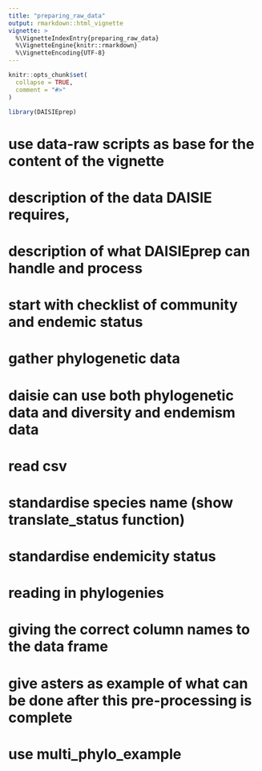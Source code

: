 ```yaml
---
title: "preparing_raw_data"
output: rmarkdown::html_vignette
vignette: >
  %\VignetteIndexEntry{preparing_raw_data}
  %\VignetteEngine{knitr::rmarkdown}
  %\VignetteEncoding{UTF-8}
---
```


```r
knitr::opts_chunk$set(
  collapse = TRUE,
  comment = "#>"
)
```

```r
library(DAISIEprep)
```

# use data-raw scripts as base for the content of the vignette

# description of the data DAISIE requires, 

# description of what DAISIEprep can handle and process

# start with checklist of community and endemic status

# gather phylogenetic data

# daisie can use both phylogenetic data and diversity and endemism data

# read csv

# standardise species name (show translate_status function)

# standardise endemicity status

# reading in phylogenies

# giving the correct column names to the data frame

# give asters as example of what can be done after this pre-processing is complete

# use multi_phylo_example 


